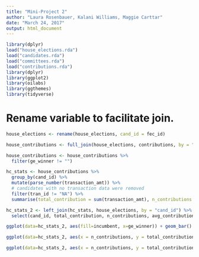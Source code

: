 ```yaml
---
title: "Mini-Project 2"
author: "Laura Rosenbauer, Kalani Williams, Maggie Carttar"
date: "March 24, 2017"
output: html_document
---
```

```r
library(dplyr)
load("house_elections.rda")
load("candidates.rda")
load("committees.rda")
load("contributions.rda")
library(dplyr)
library(ggplot2)
library(oilabs)
library(ggthemes)
library(tidyverse)
```


# Rename variable to facilitate join.
```r
house_elections <- rename(house_elections, cand_id = fec_id)
```

```r
house_contributions <- full_join(house_elections, contributions, by = "cand_id")

house_contributions <- house_contributions %>%
  filter(ge_winner != "")
```


```r
hc_stats <- house_contributions %>%
  group_by(cand_id) %>%
  mutate(parse_number(transaction_amt)) %>%
  # candidates with no transaction data were removed
  filter(tran_id != "NA") %>%
  summarise(total_contribution = sum(transaction_amt), n_contributions = n_distinct(tran_id), avg_contribution = total_contribution/n_contributions)
```

```r
hc_stats_2 <- left_join(hc_stats, house_elections, by = "cand_id") %>%
  select(cand_id, total_contribution, n_contributions, avg_contribution, candidate_name, party, ge_winner, incumbent)
```

```r
ggplot(data=hc_stats_2, aes(fill=incumbent, x=ge_winner)) + geom_bar() + scale_fill_pander() + labs(list(title = "How Often do Incumbents Win?", x = "Election Results", y = "Count", fill = "Incumbent Status")) + scale_x_discrete(labels = c("N" = "Lost", "W" = "Won"))
```


```r
ggplot(data=hc_stats_2, aes(x = n_contributions, y = total_contribution, color = ge_winner, alpha = 7/10)) + geom_point() + scale_y_continuous(labels = dollar)

ggplot(data=hc_stats_2, aes(x = n_contributions, y = total_contribution, color = incumbent, alpha = 7/10)) + geom_point() + scale_y_continuous(labels = dollar)
```

